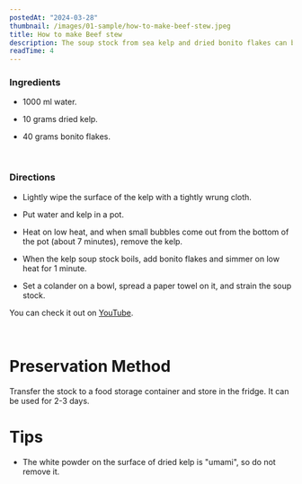 ```yaml
---
postedAt: "2024-03-28"
thumbnail: /images/01-sample/how-to-make-beef-stew.jpeg
title: How to make Beef stew
description: The soup stock from sea kelp and dried bonito flakes can be used in many Japanese foods such as miso soup, soba, udon, and stew.
readTime: 4
---
```


### Ingredients

- 1000 ml water.

- 10 grams dried kelp.

- 40 grams bonito flakes.

<br />

### Directions

- Lightly wipe the surface of the kelp with a tightly wrung cloth.

- Put water and kelp in a pot.

- Heat on low heat, and when small bubbles come out from the bottom of the pot (about 7 minutes), remove the kelp.

- When the kelp soup stock boils, add bonito flakes and simmer on low heat for 1 minute.

- Set a colander on a bowl, spread a paper towel on it, and strain the soup stock.

You can check it out on [YouTube](https://youtu.be/6Lxdp1R40EY).

<br />

<h1> Preservation Method </h1>

Transfer the stock to a food storage container and store in the fridge. It can be used for 2-3 days.

<h1> Tips </h1>

- The white powder on the surface of dried kelp is "umami", so do not remove it.
